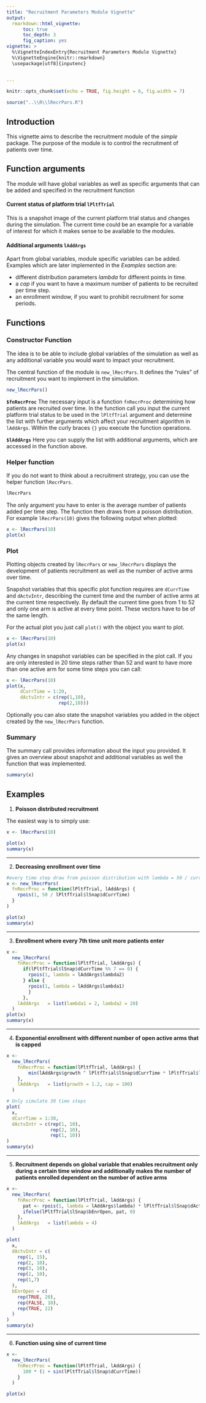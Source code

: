 ---
title: "Recruitment Parameters Module Vignette"
output: 
  rmarkdown::html_vignette:
      toc: true
      toc_depth: 3
      fig_caption: yes
vignette: >
  %\VignetteIndexEntry{Recruitment Parameters Module Vignette}
  %\VignetteEngine{knitr::rmarkdown}
  \usepackage[utf8]{inputenc}
  

---

```{r setup, echo = FALSE}
knitr::opts_chunk$set(echo = TRUE, fig.height = 6, fig.width = 7)

source("..\\R\\lRecrPars.R")

```

## Introduction

This vignette aims to describe the recruitment module of the *simple* package.
The purpose of the module is to control the recruitment of patients over time. 

## Function arguments

The module will have global variables as well as specific arguments that can be added and specified in the recruitment function

#### Current status of platform trial `lPltfTrial` 

This is a snapshot image of the current platform trial status and changes during the simulation. The current time could be an example for a variable of interest for which it makes sense to be available to the modules.

#### Additional arguments `lAddArgs`

Apart from global variables, module specific variables can be added. Examples which are later implemented in the *Examples* section are:

* different distribution parameters *lambda* for different points in time.
* a *cap* if you want to have a maximum number of patients to be recruited per time step.
* an enrollment window, if you want to prohibit recruitment for some periods.

## Functions

### Constructor Function
The idea is to be able to include global variables of the simulation as well as any additional variable you would want to impact your recruitment.

The central function of the module is `new_lRecrPars`. It defines the "rules" of recruitment you want to implement in the simulation.

```{r}
new_lRecrPars()
```

**`$fnRecrProc`**
The necessary input is a function `fnRecrProc` determining how patients are recruited over time. In the function call you input the current platform trial status to be used in the `lPltfTrial` argument and determine the list with further arguments which affect your recruitment algorithm in `lAddArgs`. 
Within the curly braces `{}` you execute the function operations.

**`$lAddArgs`**
Here you can supply the list with additional arguments, which are accessed in the function above.


### Helper function

If you do not want to think about a recruitment strategy, you can use the helper function `lRecrPars`. 
```{r}
lRecrPars
```

The only argument you have to enter is the average number of patients added per time step. The function then draws from a poisson distribution.
For example `lRecrPars(10)` gives the following output when plotted:

```{r}
x <- lRecrPars(10)
plot(x)
```



### Plot

Plotting objects created by `lRecrPars` or `new_lRecrPars` displays the development of patients recruitment as well as the number of active arms over time.

Snapshot variables that this specific plot function requires are `dCurrTime` and `dActvIntr`, describing the current time and the number of active arms at the current time respectively. By default the current time goes from 1 to 52 and only one arm is active at every time point. These vectors have to be of the same length.

For the actual plot you just call `plot()` with the object you want to plot.

```{r}
x <- lRecrPars(10)
plot(x)
```

Any changes in snapshot variables can be specified in the plot call. If you are only interested in 20 time steps rather than 52 and want to have more than one active arm for some time steps you can call:

```{r}
x <- lRecrPars(10)
plot(x,
     dCurrTime = 1:20,
     dActvIntr = c(rep(1,10),
                   rep(2,10)))
```


Optionally you can also state the snapshot variables you added in the object created by the `new_lRecrPars` function.



### Summary

The summary call provides information about the input you provided. It gives an overview about snapshot and additional variables as well the function that was implemented.

```{r}
summary(x)
```


## Examples

1. **Poisson distributed recruitment**

The easiest way is to simply use:

```{r}
x <- lRecrPars(10)

plot(x)
summary(x)
```

***

2. **Decreasing enrollment over time**

```{r}
#every time step draw from poisson distribution with lambda = 50 / current time
x <- new_lRecrPars(
  fnRecrProc = function(lPltfTrial, lAddArgs) {
    rpois(1, 50 / lPltfTrial$lSnap$dCurrTime)
  }
)

plot(x)
summary(x)

```

***


3. **Enrollment where every 7th time unit more patients enter**


```{r}

x <- 
  new_lRecrPars(
    fnRecrProc = function(lPltfTrial, lAddArgs) {
      if(lPltfTrial$lSnap$dCurrTime %% 7 == 0) {
        rpois(1, lambda = lAddArgs$lambda2)
      } else {
        rpois(1, lambda = lAddArgs$lambda1)
        }
      },
    lAddArgs   = list(lambda1 = 2, lambda2 = 20)
  )
plot(x)
summary(x)
```

***

4. **Exponential enrollment with different number of open active arms that is capped**

```{r}
x <- 
  new_lRecrPars(
    fnRecrProc = function(lPltfTrial, lAddArgs) {
        min(lAddArgs$growth ^ lPltfTrial$lSnap$dCurrTime * lPltfTrial$lSnap$dActvIntr, lAddArgs$cap)
    },
    lAddArgs   = list(growth = 1.2, cap = 100)
  )

# Only simulate 30 time steps
plot(
  x, 
  dCurrTime = 1:30, 
  dActvIntr = c(rep(1, 10),
                rep(2, 10),
                rep(1, 10))
)
summary(x)

```

***

5. **Recruitment depends on global variable that enables recruitment only during a certain time window and additionally makes the number of patients enrolled dependent on the number of active arms**

```{r}
x <- 
  new_lRecrPars(
    fnRecrProc = function(lPltfTrial, lAddArgs) {
      pat <- rpois(1, lambda = lAddArgs$lambda) * lPltfTrial$lSnap$dActvIntr * 6
      ifelse(lPltfTrial$lSnap$bEnrOpen, pat, 0)
    },
    lAddArgs   = list(lambda = 4)
  )

plot(
  x, 
  dActvIntr = c(
    rep(1, 15), 
    rep(2, 10), 
    rep(3, 10), 
    rep(2, 10), 
    rep(1,7)
  ),
  bEnrOpen = c(
    rep(TRUE, 20),
    rep(FALSE, 10),
    rep(TRUE, 22)
  )
)
summary(x)
```

***

6. **Function using sine of current time**

```{r}
x <- 
  new_lRecrPars(
    fnRecrProc = function(lPltfTrial, lAddArgs) {
      100 * (1 + sin(lPltfTrial$lSnap$dCurrTime))
    }
  )

plot(x)
```

